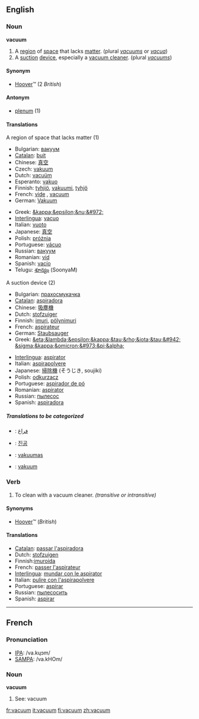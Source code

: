 ==English==

===Noun===
'''vacuum'''

# A [[region]] of [[space]] that lacks [[matter]]. (plural ''[[vacuums]]'' or ''[[vacua]]'')
# A [[suction]] [[device]], especially a [[vacuum cleaner]]. (plural ''[[vacuums]]'')

====Synonym====
*[[Hoover]]&trade; (2 ''British'')

====Antonym====
*[[plenum]] (1)

====Translations====
;A region of space that lacks matter (1)
{{top}}
*Bulgarian: [[вакуум]] {{m}}
*[[Catalan]]: [[buit]] {{m}}
*Chinese: [[真空]]
*Czech: [[vakuum]] {{n}}
*Dutch: [[vacuüm]] {{n}}
*Esperanto: [[vakuo]]
*Finnish: [[tyhjiö]], [[vakuumi]], [[tyhjö]]
*French: [[vide]] {{m}}, [[vacuum#French|vacuum]] {{m}}
*German: [[Vakuum]] {{n}}
{{mid}}
*Greek: [[&kappa;&epsilon;&nu;&#972;]] {{n}}
*[[Interlingua]]: [[vacuo]]
*Italian: [[vuoto]] {{m}}
*Japanese: [[真空]]
*Polish: [[próżnia]] {{f}}
*Portuguese: [[vácuo]] {{m}}
*Russian: [[вакуум]] {{m}}
*Romanian: [[vid]] {{n}}
*Spanish: [[vacío]] {{m}}
*Telugu: [[శూన్యం]] (SoonyaM)
{{bottom}}

;A suction device (2)
{{top}}
*Bulgarian: [[прахосмукачка]] {{f}}
*[[Catalan]]: [[aspiradora]] {{f}}
*Chinese: [[吸塵機]]
*Dutch: [[stofzuiger]] {{m}}
*Finnish: [[imuri]], [[pölynimuri]]
*French: [[aspirateur]] {{m}}
*German: [[Staubsauger]] {{m}}
*Greek: [[&eta;&lambda;&epsilon;&kappa;&tau;&rho;&iota;&tau;&#942; &sigma;&kappa;&omicron;&#973;&pi;&alpha;]] {{f}}
{{mid}}
*[[Interlingua]]: [[aspirator]]
*Italian: [[aspirapolvere]] {{m}}
*Japanese: [[掃除機]] (そうじき, soujiki)
*Polish: [[odkurzacz]] {{m}}
*Portuguese: [[aspirador de pó]] {{m}}
*Romanian: [[aspirator]] {{n}}
*Russian: [[пылесос]] {{m}}
*Spanish: [[aspiradora]] {{f}}
{{bottom}}

=====Translations to be categorized=====
{{checktrans}}
{{top}}
*{{ttbc|Arabic}}: [[فراغ]]
*{{ttbc|Korean}}: [[진공]]
*{{ttbc|Lithuanian}}: [[vakuumas]] {{m}}
{{mid}}
*{{ttbc|Norwegian}}: [[vakuum]] {{n}}
{{bottom}}

<!-- This is not an adjective - it's a noun used as a qualifier
===Verb===
'''vacuum'''
#Producing, containing, or using a [[vacuum]]. (''vacuum cleaner'', ''vacuum pump'')

====Translations====
*[[Portuguese]]: [[a]] [[vácuo]]
 -->

===Verb===
{{en-infl-reg-consonant|vacuum||}}

# To clean with a vacuum cleaner.  ''(transitive or intransitive)''

====Synonyms====
*[[Hoover]]&trade; (''British'')

====Translations====
*[[Catalan]]: [[passar l'aspiradora]]
*Dutch: [[stofzuigen]]
*Finnish:[[imuroida]]
*French: [[passer l'aspirateur]]
*[[Interlingua]]: [[mundar con le aspirator]]
*Italian: [[pulire con l'aspirapolvere]]
*Portuguese: [[aspirar]]
*Russian: [[пылесосить]]
*Spanish: [[aspirar]]
----

==French==

===Pronunciation===
*[[w:IPA|IPA]]: /va.kɥɔm/
*[[w:SAMPA|SAMPA]]: /va.kHOm/

===Noun===
'''vacuum'''
# See: vacuum

[[fr:vacuum]]
[[it:vacuum]]
[[fi:vacuum]]
[[zh:vacuum]]
